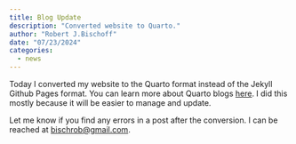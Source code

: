 ```yaml
---
title: Blog Update
description: "Converted website to Quarto."
author: "Robert J.Bischoff"
date: "07/23/2024"
categories: 
  - news
---
```


Today I converted my website to the Quarto format instead of the Jekyll Github Pages format. You can learn more about Quarto blogs [here](https://quarto.org/docs/websites/website-blog.html). I did this mostly because it will be easier to manage and update. 

Let me know if you find any errors in a post after the conversion. I can be reached at [bischrob@gmail.com](mailto:bischrob@gmail.com).